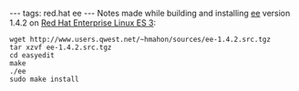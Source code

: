 ---
tags: red.hat ee
---
Notes made while building and installing [[ee]] version 1.4.2 on [[Red Hat Enterprise Linux ES 3]]:

<pre>wget http://www.users.qwest.net/~hmahon/sources/ee-1.4.2.src.tgz
tar xzvf ee-1.4.2.src.tgz
cd easyedit
make
./ee
sudo make install</pre>
